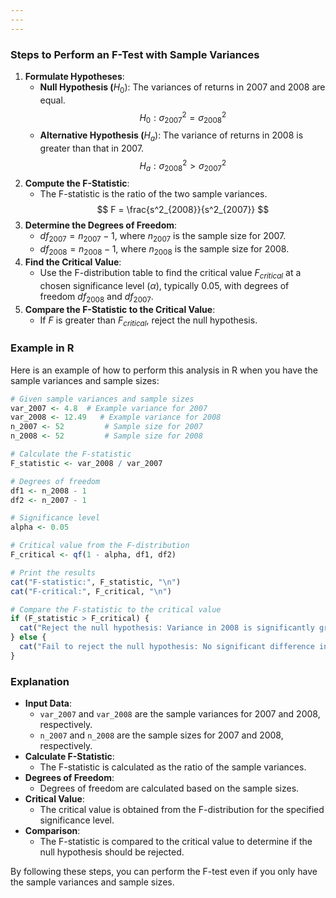 ```yaml
---
---
---
```


### Steps to Perform an F-Test with Sample Variances

1.  **Formulate Hypotheses**:
    -   **Null Hypothesis (**$H_0$): The variances of returns in 2007 and 2008 are equal. $$
        H_0: \sigma^2_{2007} = \sigma^2_{2008}
        $$
    -   **Alternative Hypothesis (**$H_a$): The variance of returns in 2008 is greater than that in 2007. $$
        H_a: \sigma^2_{2008} > \sigma^2_{2007}
        $$
2.  **Compute the F-Statistic**:
    -   The F-statistic is the ratio of the two sample variances. $$
        F = \frac{s^2_{2008}}{s^2_{2007}}
        $$
3.  **Determine the Degrees of Freedom**:
    -   $df_{2007} = n_{2007} - 1$, where $n_{2007}$ is the sample size for 2007.
    -   $df_{2008} = n_{2008} - 1$, where $n_{2008}$ is the sample size for 2008.
4.  **Find the Critical Value**:
    -   Use the F-distribution table to find the critical value $F_{critical}$ at a chosen significance level ($\alpha$), typically 0.05, with degrees of freedom $df_{2008}$ and $df_{2007}$.
5.  **Compare the F-Statistic to the Critical Value**:
    -   If $F$ is greater than $F_{critical}$, reject the null hypothesis.

### Example in R

Here is an example of how to perform this analysis in R when you have the sample variances and sample sizes:

```r
# Given sample variances and sample sizes
var_2007 <- 4.8  # Example variance for 2007
var_2008 <- 12.49   # Example variance for 2008
n_2007 <- 52         # Sample size for 2007
n_2008 <- 52         # Sample size for 2008

# Calculate the F-statistic
F_statistic <- var_2008 / var_2007

# Degrees of freedom
df1 <- n_2008 - 1
df2 <- n_2007 - 1

# Significance level
alpha <- 0.05

# Critical value from the F-distribution
F_critical <- qf(1 - alpha, df1, df2)

# Print the results
cat("F-statistic:", F_statistic, "\n")
cat("F-critical:", F_critical, "\n")

# Compare the F-statistic to the critical value
if (F_statistic > F_critical) {
  cat("Reject the null hypothesis: Variance in 2008 is significantly greater than in 2007.\n")
} else {
  cat("Fail to reject the null hypothesis: No significant difference in variances.\n")
}
```

### Explanation

-   **Input Data**:
    -   `var_2007` and `var_2008` are the sample variances for 2007 and 2008, respectively.
    -   `n_2007` and `n_2008` are the sample sizes for 2007 and 2008, respectively.
-   **Calculate F-Statistic**:
    -   The F-statistic is calculated as the ratio of the sample variances.
-   **Degrees of Freedom**:
    -   Degrees of freedom are calculated based on the sample sizes.
-   **Critical Value**:
    -   The critical value is obtained from the F-distribution for the specified significance level.
-   **Comparison**:
    -   The F-statistic is compared to the critical value to determine if the null hypothesis should be rejected.

By following these steps, you can perform the F-test even if you only have the sample variances and sample sizes.
